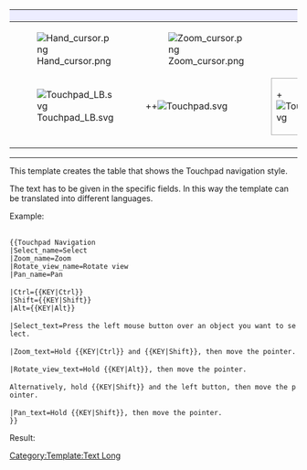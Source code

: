 {| class="mousemodel" style="border-style:solid; border-width:1px; border-color:#aaaaaa; padding:1px; border-spacing:18px 0px; width:100%;"
! style="width:20%; background: #ededff; padding:2px 2px;" | {{{Select_name}}}
! style="width:20%; background: #ededff; padding:2px 2px;" | {{{Zoom_name}}}
! colspan="2" style="width:30%; background: #ededff; padding:2px 2px;" | {{{Rotate_view_name}}}
! style="width:20%; background: #ededff; padding:2px 2px;" | {{{Pan_name}}}

|- style="text-align:center;"
|[[Image:Hand_cursor.png]]
|[[Image:Zoom_cursor.png]]
| colspan="2" | [[Image:Rotate_cursor.png]]
|[[Image:Pan_cursor.png]]

|- style="text-align:center;"
|[[File:Touchpad_LB.svg]]
|{{{Ctrl}}}+{{{Shift}}}+[[File:Touchpad.svg]]
| style="width:15%; border-style:solid; border-width:1px; border-color:#aaaaaa" | {{{Alt}}}+[[File:Touchpad.svg]]
| style="width:15%; border-style:solid; border-width:1px; border-color:#aaaaaa" | {{{Shift}}}+[[File:Touchpad_LB_hold.svg]]
|{{{Shift}}}+[[File:Touchpad.svg]]

|- style="vertical-align:top; background:#efefef;"
|{{{Select_text}}}
|{{{Zoom_text}}}
| colspan="2" | {{{Rotate_view_text}}}
|{{{Pan_text}}}
|}<noinclude>

----

This template creates the table that shows the Touchpad navigation style.

The text has to be given in the specific fields. In this way the template can be translated into different languages.

Example:

 <nowiki>
{{Touchpad Navigation
|Select_name=Select
|Zoom_name=Zoom
|Rotate_view_name=Rotate view
|Pan_name=Pan

|Ctrl={{KEY|Ctrl}}
|Shift={{KEY|Shift}}
|Alt={{KEY|Alt}}

|Select_text=Press the left mouse button over an object you want to select.

|Zoom_text=Hold {{KEY|Ctrl}} and {{KEY|Shift}}, then move the pointer.

|Rotate_view_text=Hold {{KEY|Alt}}, then move the pointer.

Alternatively, hold {{KEY|Shift}} and the left button, then move the pointer.

|Pan_text=Hold {{KEY|Shift}}, then move the pointer.
}}</nowiki>

Result:

{{Touchpad Navigation
|Select_name=Select
|Zoom_name=Zoom
|Rotate_view_name=Rotate view
|Pan_name=Pan

|Ctrl={{KEY|Ctrl}}
|Shift={{KEY|Shift}}
|Alt={{KEY|Alt}}

|Select_text=Press the left mouse button over an object you want to select.

|Zoom_text=Hold {{KEY|Ctrl}} and {{KEY|Shift}}, then move the pointer.

|Rotate_view_text=Hold {{KEY|Alt}}, then move the pointer.

Alternatively, hold {{KEY|Shift}} and the left button, then move the pointer.

|Pan_text=Hold {{KEY|Shift}}, then move the pointer.
}}

[[Category:Template:Text Long]]
</noinclude>